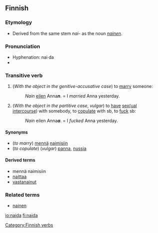 ==Finnish==

===Etymology===
*Derived from the same stem ''nai-'' as the noun ''[[nainen]]''.

===Pronunciation===
*Hyphenation: nai·da
*{{IPA|/ˈnaida/}}

===Transitive verb===
{{fi-verb|nai|type=18}}
#(''With the object in the genitive-accusative case'') to [[marry]] someone:
#:''Nain'' [[eilen]] Anna'''''n'''''. = I ''married'' Anna yesterday.
#(''With the object in the partitive case'', ''vulgar'') to [[have]] [[sexual|sex(ual]] [[intercourse]]) with somebody, to [[copulate]] with sb, to [[fuck]] sb:
#:''Nain'' eilen Anna'''''a'''''. = I ''fucked'' Anna yesterday.

====Synonyms====
*(''to marry'') [[mennä]] [[naiminen|naimisiin]]
*(''to copulate'') (''vulgar'') [[panna]], [[nussia]]

====Derived terms====
*mennä naimisiin
*[[naittaa]]
*[[vastanainut]]

===Related terms===
*[[nainen]]

[[Category:Finnish verbs]]

[[io:naida]]
[[fi:naida]]